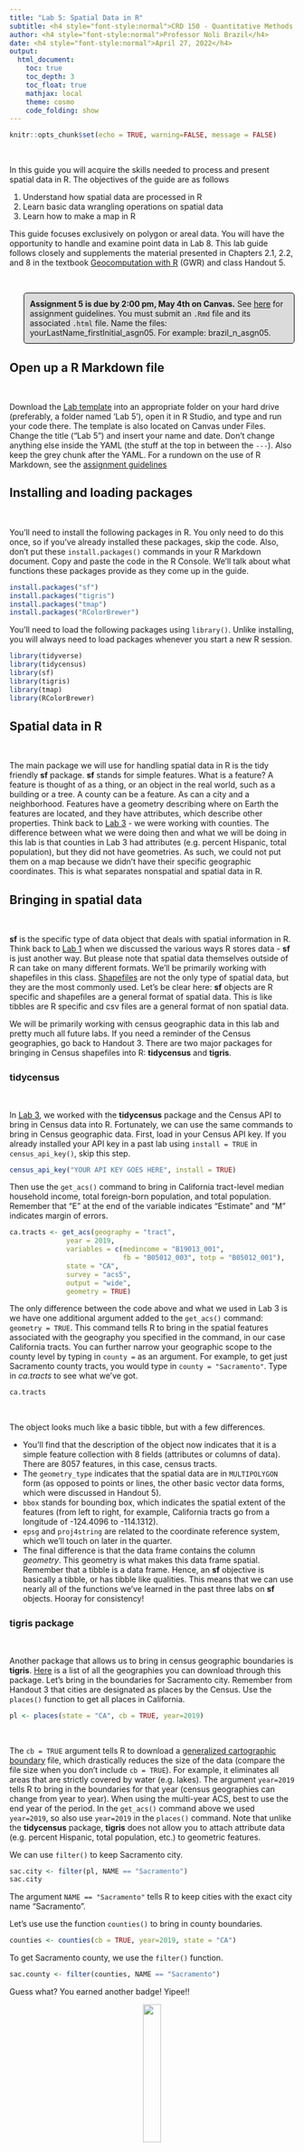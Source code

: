```yaml
---
title: "Lab 5: Spatial Data in R"
subtitle: <h4 style="font-style:normal">CRD 150 - Quantitative Methods in Community Research</h4>
author: <h4 style="font-style:normal">Professor Noli Brazil</h4>
date: <h4 style="font-style:normal">April 27, 2022</h4>
output: 
  html_document:
    toc: true
    toc_depth: 3
    toc_float: true
    mathjax: local
    theme: cosmo
    code_folding: show
---
```




<style>
p.comment {
background-color: #DBDBDB;
padding: 10px;
border: 1px solid black;
margin-left: 25px;
border-radius: 5px;
font-style: normal;
}

.figure {
   margin-top: 20px;
   margin-bottom: 20px;
}

h1.title {
  font-weight: bold;
  font-family: Arial;  
}

h2.title {
  font-family: Arial;  
}

</style>


<style type="text/css">
#TOC {
  font-size: 13px;
  font-family: Arial;
}
</style>



```r
knitr::opts_chunk$set(echo = TRUE, warning=FALSE, message = FALSE)
```

<br>

In this guide you will acquire the skills needed to process and present spatial data in R.  The objectives of the guide are as follows 


1. Understand how spatial data are processed in R
2. Learn basic data wrangling operations on spatial data
3. Learn how to make a map in R

This guide focuses exclusively on polygon or areal data.  You will have the opportunity to handle and examine point data in Lab 8. This lab guide follows closely and supplements the material presented in Chapters 2.1, 2.2, and 8 in the textbook [Geocomputation with R](https://geocompr.robinlovelace.net/) (GWR) and class Handout 5.

<br>

<p class="comment">**Assignment 5 is due by 2:00 pm, May 4th on Canvas.**  See [here](https://crd150.github.io/hw_guidelines.html) for assignment guidelines.  You must submit an `.Rmd` file and its associated `.html` file. Name the files: yourLastName_firstInitial_asgn05. For example: brazil_n_asgn05.</p>


<div style="margin-bottom:25px;">
</div>
## **Open up a R Markdown file**
\

Download the [Lab template](https://raw.githubusercontent.com/crd150/data/master/labtemplate.Rmd) into an appropriate folder on your hard drive (preferably, a folder named 'Lab 5'), open it in R Studio, and type and run your code there. The template is also located on Canvas under Files.  Change the title ("Lab 5") and insert your name and date. Don't change anything else inside the YAML (the stuff at the top in between the `---`).  Also keep the grey chunk after the YAML. For a rundown on the use of R Markdown, see the [assignment guidelines](https://crd150.github.io/hw_guidelines.html)

<div style="margin-bottom:25px;">
</div>
## **Installing and loading packages**
\

You’ll need to install the following packages in R. You only need to do this once, so if you’ve already installed these packages, skip the code. Also, don’t put these `install.packages()` commands in your R Markdown document. Copy and paste the code in the R Console. We’ll talk about what functions these packages provide as they come up in the guide.

```r
install.packages("sf")
install.packages("tigris")
install.packages("tmap")
install.packages("RColorBrewer")
```

You’ll need to load the following packages using `library()`. Unlike installing, you will always need to load packages whenever you start a new R session. 

```r
library(tidyverse)
library(tidycensus)
library(sf)
library(tigris)
library(tmap)
library(RColorBrewer)
```

<div style="margin-bottom:25px;">
</div>
## **Spatial data in R**
\

The main package we will use for handling spatial data in R is the tidy friendly **sf** package.  **sf** stands for simple features.  What is a feature? A feature is thought of as a thing, or an object in the real world, such as a building or a tree.  A county can be a feature. As can a city and a neighborhood.  Features have a geometry describing where on Earth the features are located, and they have attributes, which describe other properties. Think back to [Lab 3](https://crd150.github.io/lab3.html) - we were working with counties.  The difference between what we were doing then and what we will be doing in this lab is that counties in Lab 3 had attributes (e.g. percent Hispanic, total population), but they did not have geometries. As such, we could not put them on a map because we didn't have their specific geographic coordinates. This is what separates nonspatial and spatial data in R.  

<div style="margin-bottom:25px;">
</div>
## **Bringing in spatial data**
\

**sf** is the specific type of data object that deals with spatial information in R. Think back to [Lab 1](https://crd150.github.io/lab1.html#R_Data_Structures) when we discussed the various ways R stores data - **sf** is just another way.  But please note that spatial data themselves outside of R can take on many different formats. We'll be primarily working with shapefiles in this class.  [Shapefiles](https://en.wikipedia.org/wiki/Shapefile) are not the only type of spatial data, but they are the most commonly used. Let's be clear here: **sf** objects are R specific and shapefiles are a general format of spatial data.  This is like tibbles are R specific and csv files are a general format of non spatial data. 

We will be primarily working with census geographic data in this lab and pretty much all future labs. If you need a reminder of the Census geographies, go back to Handout 3. There are two major packages for bringing in Census shapefiles into R: **tidycensus** and **tigris**.  

<div style="margin-bottom:25px;">
</div>
### **tidycensus**
\

In [Lab 3](https://crd150.github.io/lab3.html#Using_the_Census_API), we worked with the **tidycensus** package and the Census API to bring in Census data into R.  Fortunately, we can use the same commands to bring in Census geographic data.  First, load in your Census API key.  If you already installed your API key in a past lab using `install = TRUE` in `census_api_key()`, skip this step.

```r
census_api_key("YOUR API KEY GOES HERE", install = TRUE)
```

Then use the `get_acs()` command to bring in California tract-level median household income, total foreign-born population, and total population.  Remember that "E" at the end of the variable indicates "Estimate" and "M" indicates margin of errors.

```r
ca.tracts <- get_acs(geography = "tract", 
              year = 2019,
              variables = c(medincome = "B19013_001", 
                            fb = "B05012_003", totp = "B05012_001"), 
              state = "CA",
              survey = "acs5",
              output = "wide",
              geometry = TRUE)
```

The only difference between the code above and what we used in Lab 3 is we have one additional argument added to the `get_acs()` command: `geometry = TRUE`.  This command tells R to bring in the spatial features associated with the geography you specified in the command, in our case California tracts. You can further narrow your geographic scope to the county level by typing in `county =` as an argument.  For example, to get just Sacramento county tracts, you would type in `county = "Sacramento"`. Type in *ca.tracts* to see what we've got.

```r
ca.tracts
```

<br>

The object looks much like a basic tibble, but with a few differences.  

* You'll find that the description of the object now indicates that it is a simple feature collection with 8 fields (attributes or columns of data).  There are 8057 features, in this case, census tracts.
* The `geometry_type` indicates that the spatial data are in `MULTIPOLYGON` form (as opposed to points or lines, the other basic vector data forms, which were discussed in Handout 5).  
* `bbox` stands for bounding box, which indicates the spatial extent of the features (from left to right, for example, California tracts go from a longitude of -124.4096 to -114.1312).  
* `epsg` and `proj4string` are related to the coordinate reference system, which we'll touch on later in the quarter.  
* The final difference is that the data frame contains the column *geometry*.  This geometry is what makes this data frame spatial. Remember that a tibble is a data frame. Hence, an **sf** objective is basically a tibble, or has tibble like qualities.  This means that we can use nearly all of the functions we've learned in the past three labs on **sf** objects. Hooray for consistency!

<div style="margin-bottom:25px;">
</div> 
### **tigris package**
\

Another package that allows us to bring in census geographic boundaries is **tigris**.  [Here](https://github.com/walkerke/tigris/blob/master/README.md) is a list of all the geographies you can download through this package.  Let's bring in the boundaries for Sacramento city.  Remember from Handout 3 that cities are designated as places by the Census. Use the `places()` function to get all places in California.

```r
pl <- places(state = "CA", cb = TRUE, year=2019)
```

<br>

The `cb = TRUE`  argument tells R to download a [generalized cartographic boundary](https://www.census.gov/programs-surveys/geography/technical-documentation/naming-convention/cartographic-boundary-file.html) file, which drastically reduces the size of the data (compare the file size when you don't include `cb = TRUE`).  For example, it eliminates all areas that are strictly covered by water (e.g. lakes).   The argument `year=2019` tells R to bring in the boundaries for that year (census geographies can change from year to year). When using the multi-year ACS, best to use the end year of the period. In the `get_acs()` command above we used `year=2019`, so also use `year=2019` in the `places()` command.  Note that unlike the **tidycensus** package, **tigris** does not allow you to attach attribute data (e.g. percent Hispanic, total population, etc.) to geometric features.

We can use `filter()` to keep Sacramento city.

```r
sac.city <- filter(pl, NAME == "Sacramento")
sac.city
```

The argument `NAME == "Sacramento"` tells R to keep cities with the exact city name "Sacramento". 

Let's use use the function `counties()` to bring in county boundaries. 

```r
counties <- counties(cb = TRUE, year=2019, state = "CA")
```

To get Sacramento county, we use the `filter()` function. 

```r
sac.county <- filter(counties, NAME == "Sacramento")
```

Guess what? You earned another badge! Yipee!!


<center>
![](/Users/noli/Documents/UCD/teaching/CRD150/Lab/crd150.github.io/tigris_sticker.png){ width=25% }

</center>

<div style="margin-bottom:25px;">
</div> 
### **Reading from your hard drive**
\

Directly reading spatial files using an API is great, but doesn't exist for many spatial data sources. You'll often have to download a spatial data set, save it onto your hard drive and read it into R.  The function for reading spatial files from your hard drive as **sf** objects is `st_read()`.

Let's bring in two shapefiles I created that contains (1) median housing values for census tracts in Sacramento county and (2) Sacramento county [parks](https://data-sacramentocounty.opendata.arcgis.com/datasets/sacramentocounty::parks/explore?location=38.387833%2C-121.415760%2C10.00).  I zipped up the file and uploaded it onto Github. Make sure your current working directory is pointed to the appropriate folder on your hard drive (use `setwd()`). Use the following code to download and unzip the file. 

```r
download.file(url = "https://raw.githubusercontent.com/crd150/data/master/lab5files.zip", destfile = "lab5files.zip")
unzip(zipfile = "lab5files.zip")
```

<br>

Don't worry if you don't understand these commands - they are more for you to simply copy and paste so that you can download files that I zipped up and uploaded onto Github.  You can look at the help documentation for each function if you are curious.

You should see *SacramentoCountyTracts* and *Parks* files in your current working directory (type in `getwd()` to find where these files reside on your hard drive). Note that the shapefile is actually not a single file but is represented by multiple files. For *SacramentoCountyTracts*, you should see four files named *SacramentoCountyTracts* with shp, dbf, prj, and shx extensions. These files are all connected to one another, so don't manually alter these files.  Moreover, if you want to remove a shapefile from your hard drive, delete all the associated files not just one. For *Parks*, you will see six associated files.

Bring in the Sacramento County tract shapefile using the function `st_read()`.  You'll need to add the *.shp* extension so that the function knows it's reading in a shapefile.

```r
sac.county.tracts <- st_read("SacramentoCountyTracts.shp", stringsAsFactors = FALSE)
```

The argument `stringsAsFactors = FALSE` tells R to keep any variables that look like a character as a character and not a [factor](https://r4ds.had.co.nz/factors.html), which we won't use much, if at all, in this class.

Bring in the parks file.

```r
parks <- st_read("Parks.shp", stringsAsFactors = FALSE)
```


<div style="margin-bottom:25px;">
</div>
## **Data Wrangling**
\

There is a lot of stuff [behind the curtain](https://r-spatial.github.io/sf/articles/sf1.html) of how R handles spatial data as simple features, but the main takeaway is that **sf** objects are data frames.  This means you can use many of the functions we've learned in the past couple labs to manipulate **sf** objects, and this includes our best buddy the pipe `%>%` operator.  For example, let's do the following data wrangling tasks on *ca.tracts*.

1. Drop the margins of errors
2. Rename the variables
3. Calculate percent foreign born

We do all of this in one line of continuous code using the pipe operator `%>%`

```r
ca.tracts <- ca.tracts %>%
            select(-medincomeM, -fbM, -totpM) %>%
            rename(medincome = medincomeE, fb = fbE, totp = totpE) %>%
            mutate(pfb = fb/totp)
```

Notice that we've already used all of the functions above for nonspatial data wrangling. 
Another important operation is to join attribute data to an **sf** object.  For example, let's say you wanted to add tract level percent race/ethnicity, which is located in a csv file I've uploaded on GitHub

```r
ca.race <- read_csv("https://raw.githubusercontent.com/crd150/data/master/californiatractsrace.csv")
```

Remember, were dealing with data frames here, so we can use `left_join()`, which we covered in [Lab 3](https://crd150.github.io/lab3.html#Joining_tables), to join the non spatial data frame *ca.race* to the spatial data frame *sac.county.tracts*.

```r
sac.county.tracts <- sac.county.tracts %>%
  left_join(ca.race, by = "GEOID")
sac.county.tracts
```  

The main takeaway: **sf** objects are data frames, so you can use many of the functions you've learned in the past couple of labs on these objects.  


<div style="margin-bottom:25px;">
</div>
## **Saving shapefiles**
\

To save an **sf** object to a file, use the function `st_write()` and specify at least two arguments, the **sf** object you want to save and a file name in quotes with the file extension. You'll also need to specify `delete_layer = TRUE` which overwrites the existing file if it already exists in your current working directory.  Make sure you've set your directory to the folder you want your file to be saved in.  Type in `getwd()` to see your current directory and use `setwd()` to set the directory.

Let's save *sac.county.tracts* as a shapefile named *saccountytractslab5.shp*.  

```r
st_write(sac.county.tracts, "saccountytractslab5.shp", delete_layer = TRUE)
```

Check your current working directory to see if the file *saccountytractslab5.shp* was saved.  You will be using this data set for your assignment this week.

You can save your **sf** object in a number of different data formats other than `shp`.  We won't be concerned too much with these other formats in this class, but you can see a list of them [here](https://www.gdal.org/ogr_formats.html).


<div style="margin-bottom:25px;">
</div>
## **Mapping in R**
\

Now that you've got your spatial data in and wrangled, the next natural step is to map something. There are several functions in R that can be used for mapping.  We won't go through all of them, but GWR outlines in Table 8.1 the range of mapping packages available in R.  The package we'll rely on in this class for mapping is **tmap**.

The foundation function for mapping in **tmap** is `tm_shape()`.  You then build on `tm_shape()` by adding one or more elements, all taking on the form of `tm_`.  Let's make a choropleth map of median housing values. 

```r
tm_shape(sac.county.tracts) +
  tm_polygons(col = "medhval", style = "quantile")
```

You first put the dataset *sac.county.tracts* inside `tm_shape()`. Because you are plotting polygons, you use `tm_polygons()` next. If you are plotting points, you will use `tm_dots()`. If you are plotting lines, you will use `tm_lines()`.  The argument `col = "medhval"` tells R to shade the tracts by the variable *medhval*.  **tmap** allows users to specify the classification style with the `style` argument. The argument `style = "quantile"` tells R to break up the shading into quantiles, or equal groups of 5. Seven of the most useful classification styles are described in the bullet points below (taken from GWR):

* `style = pretty`, the default setting, rounds breaks into whole numbers where possible and spaces them evenly
* `style = equal` divides input values into bins of equal range, and is appropriate for variables with a uniform distribution (not recommended for variables with a skewed distribution as the resulting map may end-up having little color diversity)
* `style = quantile` ensures the same number of observations fall into each category (with the potential down side that bin ranges can vary widely)
* `style = jenks` identifies groups of similar values in the data and maximizes the differences between categories
* `style = cont` (and `order`) present a large number of colors over continuous color field, and are particularly suited for continuous rasters (order can help visualize skewed distributions)
* `style = sd` divides the values by standard deviations above and below the mean.
* `style = cat` was designed to represent categorical values and assures that each category receives a unique color

The importance of choosing the appropriate classification scheme is discussed in Handout 5.  You'll get some practice trying out other classification schemes in this week's assignment.

You can overlay multiple features on one map. For example, we can add park polygons on top of county tracts, providing a visual association between parks and percent white.  Here, we add another `tm_shape()` and `tm_polygons()` to the above code.

```r
tm_shape(sac.county.tracts) +
  tm_polygons(col = "medhval", style = "quantile") +
  tm_shape(parks) +
    tm_polygons(col = "green")
```


<div style="margin-bottom:25px;">
</div>
### **Color Scheme**
\

Don't like the yellow/brown color scheme? We can change the color scheme using the argument `palette =` within `tm_polygons()`. The argument `palette =` defines the color ranges associated with the bins as determined by the `style` argument.  Below we use the color scheme "Reds" using `style = "quantile"`.

```r
tm_shape(sac.county.tracts) +
  tm_polygons(col = "medhval", style = "quantile",palette = "Reds") 
```

See Ch. 8.2.4 in GWR for a fuller discussion on color and other schemes you can specify.

In addition to the built-in palettes, customized color ranges can be created by specifying a vector with the desired colors as anchors. This will create a spectrum of colors in the map that range between the colors specified in the vector. For instance, if we used `c(“red”, “blue”)`, the color spectrum would move from red to purple, then to blue, with in between shades. In our example:

```r
tm_shape(sac.county.tracts) +
  tm_polygons(col = "medhval", style = "quantile",palette =  c("red","blue")) 
```


Not exactly a pretty picture. In order to capture a diverging scale, we insert “white” in between red and blue.

```r
tm_shape(sac.county.tracts) +
  tm_polygons(col = "medhval", style = "quantile",palette = c("red","white", "blue")) 
```


A preferred approach to select a color palette is to chose one of the schemes contained in the **RColorBrewer** package. These are based on the research of cartographer Cynthia Brewer (see the colorbrewer2 [web site](https://colorbrewer2.org/#type=sequential&scheme=BuGn&n=3) for details). ColorBrewer makes a distinction between sequential scales (for a scale that goes from low to high), diverging scales (to highlight how values differ from a central tendency), and qualitative scales (for categorical variables). For each scale, a series of single hue and multi-hue scales are suggested. In the **RColorBrewer** package, these are referred to by a name (e.g., the “Reds” palette we used above is an example). The full list is contained in the **RColorBrewer** [documentation](https://www.rdocumentation.org/packages/RColorBrewer/versions/1.1-2/topics/RColorBrewer).

There are two very useful commands in this package. One sets a color palette by specifying its name and the number of desired categories. The result is a character vector with the hex codes of the corresponding colors.

For example, we select a sequential color scheme going from blue to green, as *BuGn*, by means of the command `brewer.pal`, with the number of categories (6) and the scheme as arguments. The resulting vector contains the HEX codes for the colors.

```r
pal <- brewer.pal(6,"BuGn")
pal
```

Using this palette in our map yields the following result.

```r
tm_shape(sac.county.tracts) +
  tm_polygons(col = "medhval", style = "quantile", palette="BuGn") 
```

The command `display.brewer.pal()` allows us to explore different color schemes before applying them to a map. For example:

```r
display.brewer.pal(6,"BuGn")
```



<div style="margin-bottom:25px;">
</div>
### **Legend**
\

There are many options to change the formatting of the legend. Often, the automatic title for the legend is not intuitive, since it is simply the variable name (in our case, *medhval*). This can be customized by setting the `title` argument in `tm_polygons()`.  Let's change the legend title to "Housing values"

```r
tm_shape(sac.county.tracts, unit = "mi") +
  tm_polygons(col = "medhval", style = "quantile",palette = "Reds", 
              title = "Housing values") 
```

Another important aspect of the legend is its positioning. This is handled through the `tm_layout()` function. This function has a vast number of options, as detailed in the [documentation](https://www.rdocumentation.org/packages/tmap/versions/2.1-1/topics/tm_layout).  Also check the help documentation for `tm_layout()` to see the complete list of settings and examples in Ch. 8.2.5 in GWR.  There are also specialized subsets of layout functions, focused on specific aspects of the map, such as `tm_legend()`, `tm_style()` and `tm_format()`. We illustrate the positioning of the legend.

The default is to position the legend inside the map. Often, this default solution is appropriate, but sometimes further control is needed.  The `legend.position` argument in the `tm_layout()` function moves the legend around the map, and it takes on a vector of two string variables that determine both the horizontal position (“left”, “right”, or “center”) and the vertical position (“top”, “bottom”, or “center”).  The default is "right" and "bottom".  But, we can change it to, say, top right.

```r
tm_shape(sac.county.tracts, unit = "mi") +
  tm_polygons(col = "medhval", style = "quantile",palette = "Reds",
              title = "Housing values") +
  tm_layout(legend.position =  c("right", "top"))
```

Yuck.  We can leave it at the bottom right. Or there is also the option to position the legend outside the frame of the map. This is accomplished by setting `legend.outside` to TRUE (the default is FALSE) in `tm_layout()`.  

```r
tm_shape(sac.county.tracts, unit = "mi") +
  tm_polygons(col = "medhval", style = "quantile",palette = "Reds", 
              title = "Housing values") +
    tm_layout(legend.outside = TRUE)
```

We can also customize the size of the legend, its alignment, font, etc. We refer to GWR for specifics.

<div style="margin-bottom:25px;">
</div>
### **Title**
\


Another functionality of the `tm_layout()` function is to set a title for the map, and specify its position, size, etc. For example, we can set the title using `main.title`, and the size using `main.title.size` as in the example below. We made the font size a bit smaller (0.95) in order not to overwhelm the map.


```r
tm_shape(sac.county.tracts, unit = "mi") +
  tm_polygons(col = "medhval", style = "quantile",palette = "Reds",
              title = "Housing values") +
    tm_layout(main.title = "2015-19 Median Housing Values in Sacramento County",
              main.title.size = 0.95, legend.outside = TRUE)
```

You can change the title position using `main.title.position`.  For example, we center the title   

```r
tm_shape(sac.county.tracts, unit = "mi") +
  tm_polygons(col = "medhval", style = "quantile",palette = "Reds",
              title = "Housing values") +
    tm_layout(main.title = "2015-19 Median Housing Values in Sacramento County",
              main.title.size = 0.95, main.title.position="center", 
              legend.outside = TRUE)
```

  
<div style="margin-bottom:25px;">
</div>
### **Scale bar and arrow**
\

We need to add the other key map elements described in Handout 5. Here is where we start adding layout functions after `tm_polygons()` using the `+` operator.  First, the scale bar, which you can add using the function `tm_scale_bar()`

```r
tm_shape(sac.county.tracts, unit = "mi") +
tm_polygons(col = "medhval", style = "quantile",palette = "Reds",
              title = "Housing values") +
    tm_layout(main.title = "2015-19 Median Housing Values in Sacramento County",
              main.title.size = 0.95, main.title.position="center", 
              legend.outside = TRUE) +
  tm_scale_bar(breaks = c(0, 5, 10), text.size  = 0.75, 
               position = c("right", "bottom")) 
```

The argument `breaks` within `tm_scale_bar()` tells R the distances to break up and end the bar.  Make sure you use reasonable break points - the Sacramento county area is not, for example, 200 miles wide, so you should not use `c(0,100,200)` (try it and see what happens. You won't like it). Note that the scale is in miles (were in America!).  The default is in kilometers (the rest of the world!), but you can specify the units within `tm_shape()` using the argument `unit`.  Here, we used `unit = "mi"` to designate distance in the scale bar measured in miles.  The `position =` argument locates the scale bar on the bottom right of the map. The argument `text.size  =` controls the size of the scale bar.  We decrease the size  by 25%.

<br>

The next element is the north arrow, which we can add using the function `tm_compass()`.  You can control for the type, size and location of the arrow within this function.  We place a 4-star arrow on the top left of the map.

```r
tm_shape(sac.county.tracts, unit = "mi") +
tm_polygons(col = "medhval", style = "quantile",palette = "Reds",
              title = "Housing values") +
    tm_layout(main.title = "2015-19 Median Housing Values in Sacramento County",
              main.title.size = 0.95, main.title.position="center", 
              legend.outside = TRUE) +
  tm_scale_bar(breaks = c(0, 5, 10), text.size  = 0.75, 
               position = c("right", "bottom"))  +
  tm_compass(type = "4star", position = c("left", "top")) 
```

<div style="margin-bottom:25px;">
</div>
### **Other features**
\

We can make the map *prettier* by changing a variety of settings. We can eliminate the frame around the map using the argument `frame = FALSE` with `tm_layout`.  We also add back the parks.


```r
sac.map <- tm_shape(sac.county.tracts, unit = "mi") +
tm_polygons(col = "medhval", style = "quantile",palette = "Reds",
              title = "Housing values") +
    tm_layout(main.title = "2015-19 Median Housing Values in Sacramento County",
              main.title.size = 0.95, main.title.position="center", 
              legend.outside = TRUE, frame = FALSE, ) +
  tm_scale_bar(breaks = c(0, 5, 10), text.size  = 0.75, 
               position = c("right", "bottom"))  +
  tm_compass(type = "4star", position = c("left", "top")) +  
  tm_shape(parks) +
    tm_polygons(col = "green")

sac.map
```


Notice that we stored the map into an object called *sac.map*.  R is an object-oriented language, so *everything* you *make* in R are objects that can be stored for future manipulation.  This includes maps.  You should see *sac.map* in your Environment window. By storing the map, you can access it anytime during your current R session.

Check the full list of `tm_` elements [here](https://www.rdocumentation.org/packages/tmap/versions/2.0/topics/tmap-element).


<div style="margin-bottom:25px;">
</div>    
### **Saving maps**
\

You can save your maps a couple of ways.

1. On the plotting screen where the map is shown, click on *Export* and save it as either an image or pdf file.
2. Use the function `tmap_save()`

For option 2, we can save the map object *sac.map* as such

```r
tmap_save(sac.map, "saccountyhval.png")
```

Specify the **tmap** object and a filename with an extension. It supports `pdf`, `eps`, `svg`, `wmf`, `png`, `jpg`, `bmp` and `tiff`.  The default is `png`.  Also make sure you've set your directory to the folder that you want your map to be saved in.  

<div style="margin-bottom:25px;">
</div>
### **Interactive maps**
\

So far we've created static maps. That is, maps that don't "move".  But, we're all likely used to Google or Bing maps - maps that we can move around and zoom into.  You can make interactive maps in R using the package **tmap**.  

To make your **tmap** object interactive, use the function `tmap_mode()`. Type in "view" inside this function.

```r
tmap_mode("view")
```

Now that the interactive mode has been ‘turned on’, all maps produced with `tm_shape()` will launch. Let's view our saved *sac.map* interactively.

```r
sac.map
```

Click on ![](/Users/noli/Documents/UCD/teaching/CRD150/Lab/crd150.github.io/zoom.png) above the map and a larger window should open up. 

Besides interactivity, another important benefit of `tmap_mode()` is that it provides a basemap, which was discussed in Handout 5.  The function of a basemap is to provide background detail necessary to orient the location of the map.  In the static maps we produced earlier, Sacramento county was sort of floating in white space.  As you can see in the interactive map above we've added geographic context to the surrounding area. 

The default basemap in `tmap_mode()` is CartoDB.Positron.  You can change the basemap through the `tm_basemap()` function.  For example, let's change the basemap to an [OpenStreetMap](https://www.openstreetmap.org/).

```r
sac.map + tm_basemap("OpenStreetMap")
```

For a complete list of basemaps with previews, see [here](http://leaflet-extras.github.io/leaflet-providers/preview/).  There are a lot of cool ones, so please test them out.

You can save your interactive map using the same methods described for static maps. To switch back to plotting mode (noninteractive), type in 

```r
tmap_mode("plot")
```

You've completed your introduction to **sf**. Whew! Badge? Yes, please, you earned it!  Time to [celebrate](https://www.youtube.com/watch?v=3GwjfUFyY6M)!

<center>
![](/Users/noli/Documents/UCD/teaching/CRD150/Lab/crd150.github.io/sf.gif){ width=25% }

</center>




<div style="margin-bottom:25px;">
</div>
## **Assignment 5**
\

Download and open the [Assignment 5 R Markdown Script](https://raw.githubusercontent.com/crd150/data/master/yourLastName_firstInitial_asgn05.Rmd). The script can also be found on Canvas (Files - Week 5 - Assignment). Any response requiring a data analysis task  must be supported by code you generate to produce your result. Just examining your various objects in the “Environment” section of R Studio is insufficient—you must use scripted commands. Submit the `Rmd` and its knitted `html` files on Canvas.

<br>

1. One can easily lie (or distort the story) with maps. One of the commonly used tricks for misrepresenting the spatial distribution of phenomena relates to the inappropriate classifications of numeric variables. In the lab guide, we showed quantile breaks of median income in Sacramento. Bring into R the object *saccountytractslab5.shp* you saved in Lab and produce static maps using three other classifications. Make sure to include all the map features described in the lab (legend, title, etc.). Does your general impression of where high and low income neighborhoods are located in the city change across the different classifications? (6 points)

2. We are in the midst of a global health crisis marked by profound human suffering. Analyzing the demographic, health and job characteristics of communities reveals that some places are disproportionately affected by this suffering. Communities with no or unstable internet access are at a disadvantage given that employment, medical care (telemedicine), education and other important services are primarily conducted online at home. Let's visually examine the association between internet access and race/ethnicity in Sacramento county census tracts.

a. Using the Census API, bring in 2015-2019 total, non-Hispanic white, non-Hispanic black, non-Hispanic Asian, and Hispanic populations for census tracts in Sacramento county.  Check Lab 3 for the appropriate variable IDs. Make sure to bring in spatial data by using `geometry = TRUE`. Calculate the percent Asian, white, black and Hispanic variables. (2 points)
b. Bring into R the 2015-2019 percent of households without a broadband, cable, Fiber Optic, or DSL internet connection for Sacramento county census tracts from PolicyMap (from the PolicyMap site, click on Health, Computer and Internet Access under the COVID-19 banner, Without High Speed Internet Access, and No Cable, Fiber Optic or DSL). Make sure to clean the data. (2 points)
c. Merge the percent of households without a broadband, cable, Fiber Optic, or DSL internet connection to the **sf** census tracts object you created in (a). (1 point)
d. Create maps of percent non-Hispanic black, non-Hispanic white, non-Hispanic Asian, and Hispanic using quantile breaks.  (6 points)
e. Create a map of the percent of households without a broadband, cable, Fiber Optic, or DSL internet connection using quantile breaks. (3 points)


***


<a rel="license" href="http://creativecommons.org/licenses/by-nc/4.0/"><img alt="Creative Commons License" style="border-width:0" src="https://i.creativecommons.org/l/by-nc/4.0/88x31.png" /></a><br />This work is licensed under a <a rel="license" href="http://creativecommons.org/licenses/by-nc/4.0/">Creative Commons Attribution-NonCommercial 4.0 International License</a>.


Website created and maintained by [Noli Brazil](https://nbrazil.faculty.ucdavis.edu/)